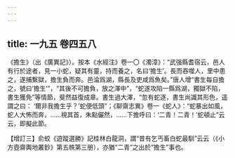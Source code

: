 ```yaml
---
---
---
```

title: 一九五 卷四五八
---




《擔生》（出《廣異記》）。按本《水經注》卷一〇《濁漳》：“武强縣耆宿云，邑人有行於途者，見一小蛇，疑其有靈，持而養之，名曰‘擔生’。長而吞噬人，里中患之，遂捕繫獄，擔生負而奔。邑淪爲湖，縣長及吏咸爲魚矣。”唐人增“書生每自擔之，號曰‘擔生’”，“其後不可擔負，放之澤中”，“蛇遂攻陷一縣爲湖，獨獄不陷，書生獲免”等情節，斐然益復成章。書生過大澤，“忽有蛇逐，書生尚識其形色，遥謂之曰： ‘爾非我擔生乎？’蛇便低頭”；《聊齋志異》卷一《蛇人》：“蛇暴出如風，蛇人大怖而奔，……視其首，朱點儼然，……下擔呼曰：‘二青！二青！’蛇頓止”云云，即擬此節。

【增訂三】俞蛟《遊蹤選勝》記桂林白龍洞，謂“昔有乞丐畜白蛇最馴”云云（《小方壺齋輿地叢鈔》第五帙第三册），亦猶“二青”之出於“擔生”事也。